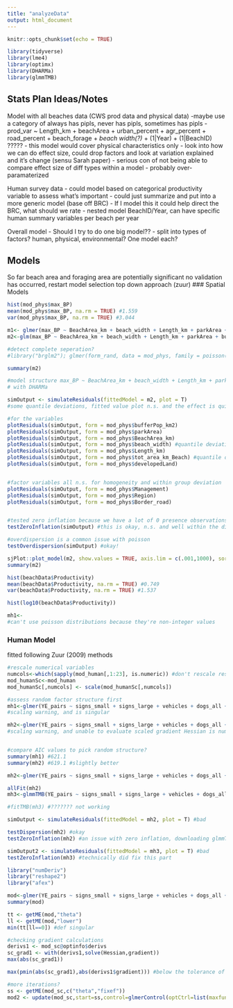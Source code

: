 ```yaml
---
title: "analyzeData"
output: html_document
---
```


```r
knitr::opts_chunk$set(echo = TRUE)

library(tidyverse)
library(lme4)
library(optimx)
library(DHARMa)
library(glmmTMB)

```

## Stats Plan Ideas/Notes

Model with all beaches data (CWS prod data and physical data)
-maybe use a category of always has pipls, never has pipls, sometimes has pipls
- prod_var ~ Length_km + beachArea + urban_percent + agr_percent + road_percent + beach_forage + *beach width(?)* + (1|Year) + (1|BeachID) ?????
- this model would cover physical characteristics only
- look into how we can do effect size, could drop factors and look at variation explained and it's change (sensu Sarah paper)
- serious con of not being able to compare effect size of diff types within a model
- probably over-paramaterized

Human survey data
- could model based on categorical productivity variable to assess what's important
- could just summarize and put into a more generic model (base off BRC)
- If I model this it could help direct the BRC, what should we rate
- nested model BeachID/Year, can have specific human summary variables per beach per year

Overall model
- Should I try to do one big model??
- split into types of factors? human, physical, environmental? One model each?



## Models
So far beach area and foraging area are potentially significant
no validation has occurred, restart model selection top down approach (zuur)
### Spatial Models
```r
hist(mod_phys$max_BP)
mean(mod_phys$max_BP, na.rm = TRUE) #1.559
var(mod_phys$max_BP, na.rm = TRUE) #3.044

m1<- glmer(max_BP ~ BeachArea_km + beach_width + Length_km + parkArea + bufferPop_km2 + Border_road + tot_area_km_Beach + developedLand + Management + (1|Region), data = mod_phys, family = poisson(link = "log"))#likely complete separation (Downdated VtV is not positive definite error) and rescaling needed maybe, complete separation?
m2<-glm(max_BP ~ BeachArea_km + beach_width + Length_km + parkArea + bufferPop_km2 + Border_road + tot_area_km_Beach + developedLand + Management + Region, data = mod_phys, family = poisson(link = "log")) # no error

#detect complete seperation?
#library("brglm2"); glmer(form_rand, data = mod_phys, family = poisson(link = "log"), method="detect_separation")

summary(m2) 
```

```r

#model structure max_BP ~ BeachArea_km + beach_width + Length_km + parkArea + bufferPop_km2 + Border_road + tot_area_km_Beach + developedLand + Management + Region
# with DHARMa

simOutput <- simulateResiduals(fittedModel = m2, plot = T)
#some quantile deviations, fitted value plot n.s. and the effect is quite small, I'm okay with this model (DHARMa documentation)

#for the variables
plotResiduals(simOutput, form = mod_phys$bufferPop_km2)
plotResiduals(simOutput, form = mod_phys$parkArea)
plotResiduals(simOutput, form = mod_phys$BeachArea_km)
plotResiduals(simOutput, form = mod_phys$beach_width) #quantile deviations, significant, but no patterns just higher than quantile, ok
plotResiduals(simOutput, form = mod_phys$Length_km)
plotResiduals(simOutput, form = mod_phys$tot_area_km_Beach) #quantile deviations, significant and with pattern
plotResiduals(simOutput, form = mod_phys$developedLand) 


#factor variables all n.s. for homogeneity and within group deviation
plotResiduals(simOutput, form = mod_phys$Management)
plotResiduals(simOutput, form = mod_phys$Region)
plotResiduals(simOutput, form = mod_phys$Border_road)


#tested zero inflation because we have a lot of 0 presence observations
testZeroInflation(simOutput) #this is okay, n.s. and well within the distribution

#overdispersion is a common issue with poisson
testOverdispersion(simOutput) #okay!

```


```r
sjPlot::plot_model(m2, show.values = TRUE, axis.lim = c(.001,1000), sort.est = TRUE, value.offset = .3)
summary(m2)
```



```r
hist(beachData$Productivity)
mean(beachData$Productivity, na.rm = TRUE) #0.749
var(beachData$Productivity, na.rm = TRUE) #1.537

hist(log10(beachData$Productivity))

mh1<-
#can't use poisson distributions because they're non-integer values
```

### Human Model

fitted following Zuur (2009) methods


```r
#rescale numerical variables
numcols<-which(sapply(mod_human[,1:23], is.numeric)) #don't rescale response variables for the poisson distribution (no negatives)
mod_humanSc<-mod_human
mod_humanSc[,numcols] <- scale(mod_humanSc[,numcols])

#assess random factor structure first
mh1<-glmer(YE_pairs ~ signs_small + signs_large + vehicles + dogs_all + peopleIntensity + offleash_ind + County + fencedNests + (1|Year) + (1|BeachID), data = mod_human, family = poisson(link = "log"), control = glmerControl(optimizer ='optimx', optCtrl=list(method='nlminb')))
#scaling warning, and is singular

mh2<-glmer(YE_pairs ~ signs_small + signs_large + vehicles + dogs_all + peopleIntensity + offleash_ind + County + fencedNests + (1|BeachID), data = mod_human, family = poisson(link = "log"), control = glmerControl(optimizer ='optimx', optCtrl=list(method='nlminb')))
#scaling warning, and unable to evaluate scaled gradient Hessian is numerically singular: parameters are not uniquely determined


#compare AIC values to pick random structure?
summary(mh1) #621.1
summary(mh2) #619.1 #slightly better
```



```r
mh2<-glmer(YE_pairs ~ signs_small + signs_large + vehicles + dogs_all + peopleIntensity + offleash_ind + County + fencedNests + (1|BeachID), data = mod_human, family = poisson(link = "log"), control = glmerControl(optimizer ='optimx', optCtrl=list(method='nlminb')))

allFit(mh2)
mh3<-glmmTMB(YE_pairs ~ signs_small + signs_large + vehicles + dogs_all + peopleIntensity + offleash_ind + County + fencedNests + (1|BeachID), ziformula = ~1, data = mod_human, family = poisson(link = "log"))

#fitTMB(mh3) #??????? not working
```


```r
simOutput <- simulateResiduals(fittedModel = mh2, plot = T) #bad

testDispersion(mh2) #okay
testZeroInflation(mh2) #an issue with zero inflation, downloading glmmTMB

simOutput2 <- simulateResiduals(fittedModel = mh3, plot = T) #bad
testZeroInflation(mh3) #technically did fix this part
```


```r
library("numDeriv")
library("reshape2")
library("afex")

mod<-glmer(YE_pairs ~ signs_small + signs_large + vehicles + dogs_all + peopleIntensity + offleash_ind + County + fencedNests + (1|BeachID), data = mod_humanSc, family = poisson(link = "log"), control = glmerControl(optimizer ='optimx', optCtrl=list(method='nlminb')))
summary(mod)

tt <- getME(mod,"theta")
ll <- getME(mod,"lower")
min(tt[ll==0]) #def singular

#checking gradient calculations
derivs1 <- mod_sc@optinfo$derivs
sc_grad1 <- with(derivs1,solve(Hessian,gradient))
max(abs(sc_grad1))

max(pmin(abs(sc_grad1),abs(derivs1$gradient))) #below the tolerance of .001 so this is good!

#more iterations?
ss <- getME(mod_sc,c("theta","fixef"))
mod2 <- update(mod_sc,start=ss,control=glmerControl(optCtrl=list(maxfun=2e4))) #still singular


```


